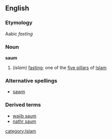 ==English==
===Etymology===
Aabic ''fasting''
===Noun===
'''saum'''
#(''islam'') [[fasting]]; one of the [[five pillars]] of [[Islam]]
===Alternative spellings===
*[[sawm]]
===Derived terms===
*[[wajib saum]]
*[[nathr saum]]
[[category:Islam]]